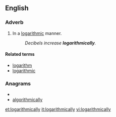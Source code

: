 ==English==

===Adverb===
{{en-adv|-}}

# In a [[logarithmic]] manner.
#:''Decibels increase '''logarithmically'''.''

====Related terms====
* [[logarithm]]
* [[logarithmic]]

===Anagrams===
* {{alphagram|aacghiilllmorty}}
* [[algorithmically#English|algorithmically]]

[[et:logarithmically]]
[[it:logarithmically]]
[[vi:logarithmically]]